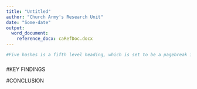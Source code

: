 ```yaml
---
title: "Untitled"
author: "Church Army's Research Unit"
date: "Some-date"
output:
  word_document:
    reference_docx: caRefDoc.docx
---
```


```r
#Five hashes is a fifth level heading, which is set to be a pagebreak in the reference document (apparently that's the way it's done)
```
##### 

#KEY FINDINGS

#CONCLUSION
